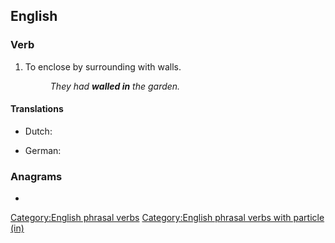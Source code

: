 {{also|Wallin}}
==English==

===Verb===
{{head|en|verb}}

# To enclose by surrounding with walls.
#: ''They had '''walled in''' the garden.''

====Translations====
{{trans-top|enclose by surrounding with walls}}
* Dutch: {{t+|nl|ommuren}}
{{trans-mid}}
* German: {{t|de|ummauern}}
{{trans-bottom}}

===Anagrams===
* {{anagrams|en|inwall|willna}}

[[Category:English phrasal verbs]]
[[Category:English phrasal verbs with particle (in)]]